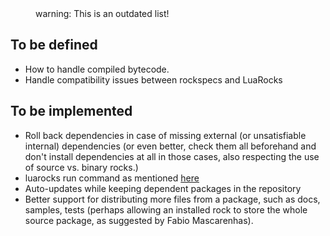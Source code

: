 :warning: This is an outdated list!

== To be defined ==

* How to handle compiled bytecode.
* Handle compatibility issues between rockspecs and LuaRocks

== To be implemented ==

* Roll back dependencies in case of missing external (or unsatisfiable internal) dependencies (or even better, check them all beforehand and don't install dependencies at all in those cases, also respecting the use of source vs. binary rocks.)
* luarocks run command as mentioned [http://lists.luaforge.net/pipermail/luarocks-developers/2007-July/000131.html here]
* Auto-updates while keeping dependent packages in the repository
* Better support for distributing more files from a package, such as docs, samples, tests (perhaps allowing an installed rock to store the whole source package, as suggested by Fabio Mascarenhas).
